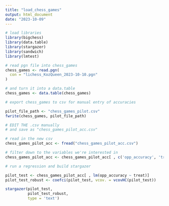 ```yaml
---
title: "load_chess_games"
output: html_document
date: "2023-10-09"
---
```



```r
# load libraries
library(bigchess)
library(data.table)
library(stargazer)
library(sandwich)
library(lmtest)
```

```r
# read pgn file into chess_games
chess_games <- read.pgn(
  con = "lichess_KozQueen_2023-10-10.pgn"
)

# and turn it into a data.table
chess_games <- data.table(chess_games)
```

```r
# export chess_games to csv for manual entry of accuracies

pilot_file_path <- "chess_games_pilot.csv"
fwrite(chess_games, pilot_file_path)
```

```r
# EDIT THE .csv manually
# and save as "chess_games_pilot_acc.csv"

# read in the new csv
chess_games_pilot_acc <- fread("chess_games_pilot_acc.csv")

# filter down to the variables we're interested in
chess_games_pilot_acc <- chess_games_pilot_acc[ , c('opp_accuracy', 'treat')]
```

```r
# run a regression and build stargazer

pilot_test <- chess_games_pilot_acc[ , lm(opp_accuracy ~ treat)]
pilot_test_robust <- coefci(pilot_test, vcov. = vcovHC(pilot_test))

stargazer(pilot_test,
          pilot_test_robust,
          type = 'text')
```


